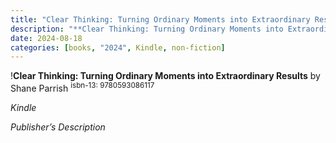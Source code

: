 ```yaml
---
title: "Clear Thinking: Turning Ordinary Moments into Extraordinary Results"
description: "**Clear Thinking: Turning Ordinary Moments into Extraordinary Results** by Shane Parrish"
date: 2024-08-18
categories: [books, "2024", Kindle, non-fiction]
---
```

!**Clear Thinking: Turning Ordinary Moments into Extraordinary Results** by Shane Parrish
<sup>isbn-13: 9780593086117</sup>

*Kindle*

*Publisher's Description*

